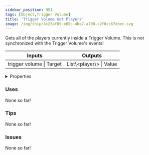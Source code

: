 ```yaml
---
sidebar_position: 951
tags: [Object,Trigger Volume]
title: 'Trigger Volume Get Players'
image: /img/chip/4c23af85-e05c-4be7-a708-c2f0cc67ebec.svg
---
```


Gets all of the players currently inside a Trigger Volume. This is not synchronized with the Trigger Volume's events!



<IChip uuid="4c23af85-e05c-4be7-a708-c2f0cc67ebec"/>

<table><thead><tr><th>Inputs</th><th>Outputs</th></tr></thead><tbody><tr><td>trigger volume | Target</td><td>List\&lt;player\&gt; | Value</td></tr></tbody></table>

<details>
  <summary>Properties</summary>
  <div>
    <div>
    <table>
      <tbody>
        <tr>
          <td>Is beta required?</td>
          <td>No</td>
        </tr>
        <tr>
          <td>Is chip a trolling risk?</td>
          <td>No</td>
        </tr>
        <tr>
          <td>Is chip a role assignment risk?</td>
          <td>No</td>
        </tr>
        <tr>
          <td>Chip UUID</td>
          <td>4c23af85-e05c-4be7-a708-c2f0cc67ebec</td>
        </tr>
        <tr>
          <td>Room availability</td>
          <td>Available everywhere</td>
        </tr>
      </tbody>
    </table>
    </div>
  </div>
</details>

### Uses

None so far!

### Tips

None so far!

### Issues

None so far!
